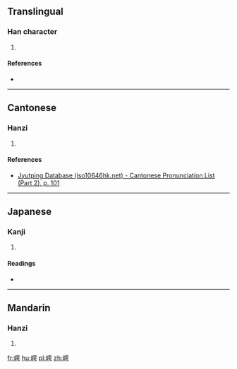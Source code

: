 ==Translingual==

===Han character===
{{Han char|rn=46|rad=山|as=11|sn=14|four=21771|canj=UMBS|ids=⿰山雩}}

# {{defn|Han|sort=山11}}

====References====
* {{Han ref|kx=0318.200|dkj=08403|dj=0618.360|hdz=10793.130|uh=5D80|ud=23936|bh=E1A4|bd=57764}}

----

==Cantonese==

===Hanzi===
{{yue-hanzi|jyut=[[tou1]]|y=tou1}}

# {{defn|lang=yue|sort=山11}}

====References====
* [http://www.iso10646hk.net/jp/document/download.jsp Jyutping Database (iso10646hk.net) - Cantonese Pronunciation List (Part 2), p. 101]

----

==Japanese==

===Kanji===
{{ja-kanji|grade=|rs=山11}}

# {{defn|lang=ja|sort=山11}}

====Readings====
* {{ja-readings|on=[[と]] (to), [[つ]] (tsu)|kun=}}

----

==Mandarin==

===Hanzi===
{{cmn-hanzi|pin=[[tū]] ([[tu1]])|wg=t'u<sup>1</sup>}}

# {{defn|lang=cmn|sort=山11}}

[[fr:嶀]]
[[hu:嶀]]
[[pl:嶀]]
[[zh:嶀]]